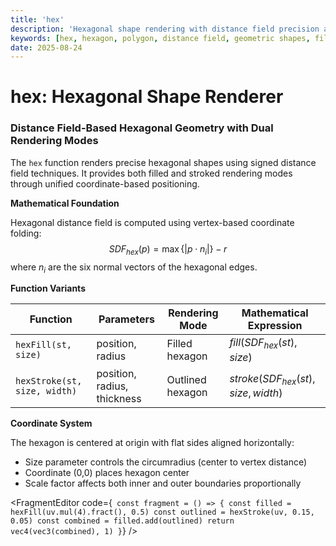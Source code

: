 ```yaml
---
title: 'hex'
description: 'Hexagonal shape rendering with distance field precision and dual fill/stroke modes'
keywords: [hex, hexagon, polygon, distance field, geometric shapes, fill, stroke, tessellation]
date: 2025-08-24
---
```



# hex: Hexagonal Shape Renderer

### Distance Field-Based Hexagonal Geometry with Dual Rendering Modes

The `hex` function renders precise hexagonal shapes using signed distance field techniques. It provides both filled and stroked rendering modes through unified coordinate-based positioning.

**Mathematical Foundation**

Hexagonal distance field is computed using vertex-based coordinate folding:
$$SDF_{hex}(p) = \max\{|p \cdot n_i|\} - r$$
where $n_i$ are the six normal vectors of the hexagonal edges.

**Function Variants**

| Function                     | Parameters                  | Rendering Mode   | Mathematical Expression              |
| ---------------------------- | --------------------------- | ---------------- | ------------------------------------ |
| `hexFill(st, size)`          | position, radius            | Filled hexagon   | $fill(SDF_{hex}(st), size)$          |
| `hexStroke(st, size, width)` | position, radius, thickness | Outlined hexagon | $stroke(SDF_{hex}(st), size, width)$ |

**Coordinate System**

The hexagon is centered at origin with flat sides aligned horizontally:

- Size parameter controls the circumradius (center to vertex distance)
- Coordinate (0,0) places hexagon center
- Scale factor affects both inner and outer boundaries proportionally

<FragmentEditor
        code={`
const fragment = () => {
        const filled = hexFill(uv.mul(4).fract(), 0.5)
        const outlined = hexStroke(uv, 0.15, 0.05)
        const combined = filled.add(outlined)
        return vec4(vec3(combined), 1)
}`}
/>
